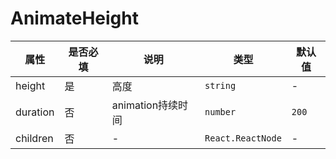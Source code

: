 # AnimateHeight

| 属性 | 是否必填 | 说明 | 类型 | 默认值 |
| --- | --- | --- | --- | --- |
| height | 是 | 高度 | `string` | - |
| duration | 否 | animation持续时间 | `number` | `200` |
| children | 否 | - | `React.ReactNode` | - |

